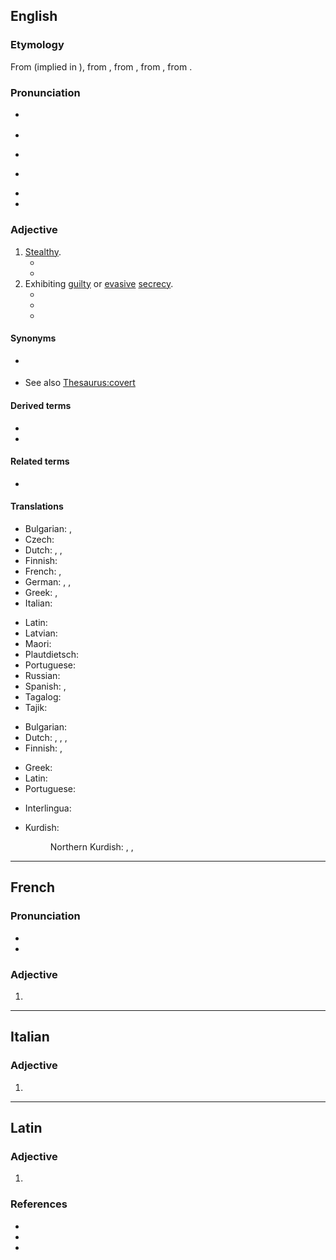 ==English==

===Etymology===
{{root|en|ine-pro|*bʰer-}}
From {{inh|en|enm|-}} (implied in {{m|enm|furtyvely}}), from {{der|en|frm|furtif|t=stealthy}}, from {{der|en|la|fūrtīvus|t=stolen}}, from {{m|la|fūrtum|t=theft}}, from {{m|la|fūr|t=thief}}.

===Pronunciation===
* {{a|UK}} {{IPA|en|/ˈfɜːtɪv/}}
* {{audio|en|en-uk-Furtive.ogg|Audio (UK)}}
* {{a|AusE}} {{IPA|en|[ˈfɜːɾɪv]}}
* {{a|US}} {{IPA|en|[ˈfɝ.ɽɪv]}}
* {{audio|en|en-us-furtive.ogg|Audio (US)}}
* {{rhymes|en|ɜːtɪv|s=2}}

===Adjective===
{{en-adj}}

# [[stealthy|Stealthy]].
#*{{quote-book|en|1902|passage=At the edge of my kingdom scurry<br>⁠Creatures in feathers and furs—<br>Crows in a '''furtive''' hurry—<br>⁠Hungry and cringing curs|Alice MacDonald Fleming|[[s:Hand in Hand|Hand in Hand]]|section=[[s:In Camp|In Camp]]}}
#* {{quote-book|1=en|year=1967|author=J. A. Baker |title=The Peregrine|page=41|text=Gluttonous, hoarding jay; he should have hedge-hopped and lurched from tree to tree in his usual '''furtive''' manner.}}
# Exhibiting [[guilty]] or [[evasive]] [[secrecy]].
#*{{quote-book|en|passage=Thus, granting him to have been in Po{{long s}}{{long s}}e{{long s}}{{long s}}ion of his Son's E{{long s}}tate , it would only be a '''furtive''' and clandestine, not a public and avowed Po{{long s}}{{long s}}e{{long s}}{{long s}}ion|1744|François Gayot de Pitaval|A Select Collection of Singular and Interesting Histories}}
#*{{RQ:Dickens Tale of Two Cities|book=III|chapter=8|passage="Don't call me Solomon. Do you want to be the death of me?" asked the man, in a '''furtive''', frightened way.}}
#* {{RQ:Orwell 1984|page=31|passage=But that was merely a piece of '''furtive''' knowledge which he happened to possess because his memory was not satisfactorily under control.}}

====Synonyms====
* {{sense|stealthy}} {{l|en|surreptitious}}
* See also [[Thesaurus:covert]]

====Derived terms====
* {{l|en|furtively}}
* {{l|en|furtiveness}}

====Related terms====
* {{l|en|ferret}}

====Translations====
{{trans-top|stealthy}}
* Bulgarian: {{t+|bg|скрит}}, {{t+|bg|прикрит}}
* Czech: {{t|cs|kradmý}}
* Dutch: {{t+|nl|heimelijk}}, {{t+|nl|steels}}, {{t|nl|furtief}}
* Finnish: {{t+|fi|vaivihkainen}}
* French: {{t+|fr|furtif}}, {{t+|fr|subreptice}}
* German: {{t+|de|heimlich}}, {{t+|de|geheim}}, {{t+|de|tarnen|alt=Tarn-}}
* Greek: {{t+|el|λαθραίος|m}}, {{t+|el|κρυφός|m}}
* Italian: {{t+|it|furtivo}}
{{trans-mid}}
* Latin: {{t|la|furtīvus}}
* Latvian: {{t|lv|zaglīgs}}
* Maori: {{t|mi|whakamokeke}}
* Plautdietsch: {{t|pdt|heemlich}}
* Portuguese: {{t+|pt|furtivo}}
* Russian: {{t+|ru|скры́тный}}
* Spanish: {{t+|es|furtivo}}, {{t+|es|sigiloso}}
* Tagalog: {{t|tl|alimis}}
* Tajik: {{t+|tg|ноаён}}
{{trans-bottom}}

{{trans-top|exhibiting guilty or evasive secrecy}}
* Bulgarian: {{t+|bg|потаен}}
* Dutch: {{t+|nl|heimelijk}}, {{t+|nl|diefachtig}}, {{t+|nl|steels}}, {{t|nl|furtief}}
* Finnish: {{t+|fi|vaivihkainen}}, {{t+|fi|petollinen}}
{{trans-mid}}
* Greek: {{t+|el|φευγαλέος|m}}
* Latin: {{t|la|furtīvus}}
* Portuguese: {{t+|pt|furtivo}}
{{trans-bottom}}

{{checktrans-top}}
* Interlingua: {{t-check|ia|furtive}}
{{trans-mid}}
* Kurdish:
*: Northern Kurdish: {{t+check|kmr|dizîkî}}, {{t+check|kmr|nehînî}}, {{t+check|kmr|razberî}}
{{trans-bottom}}

----

==French==

===Pronunciation===
* {{fr-IPA}}
* {{audio|fr|LL-Q150 (fra)-Poslovitch-furtive.wav|Audio}}

===Adjective===
{{head|fr|adjective form}}

# {{feminine singular of|fr|furtif}}

----

==Italian==

===Adjective===
{{head|it|adjective form|g=f-p}}

# {{adj form of|it|furtivo||f|p}}

----

==Latin==

===Adjective===
{{la-adj-form|fūrtīve}}

# {{inflection of|la|fūrtīvus||m|voc|s}}

===References===
* {{R:L&S}}
* {{R:Elementary Lewis}}
* {{R:Gaffiot}}